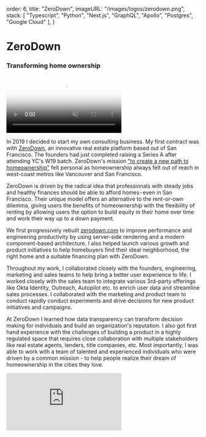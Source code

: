   order: 6,
  title: "ZeroDown",
  imageURL: "/images/logos/zerodown.png",
  stack: [ "Typescript", "Python", "Next.js", "GraphQL", "Apollo", "Postgres", "Google Cloud" ],
}


# **ZeroDown**

### Transforming home ownership

<ArticleTags tags={metadata.stack}/>

<div className="w-full max-w-[220px] lg:max-w-[280px] inline-block float-left" >
  <video
    poster="/images/resume/zd-poster.png"
    className="p-0 pt-4 m-0 pr-8 mb-8"
    autoPlay muted loop
    src="/images/resume/zerodown.mp4"
    controls={false}
  />
</div>

In 2019 I decided to start my own consulting business. My first contract was with [ZeroDown](https://zerodown.com), an innovative real estate platform based out of San Francisco. The founders had just completed raising a Series A after attending YC's W19 batch. ZeroDown's mission ["to create a new path to homeownership"](https://techcrunch.com/2019/06/11/zero-down/) felt personal as homeownership always felt out of reach in west-coast metros like Vancouver and San Francisco.

ZeroDown is driven by the radical idea that professionals with steady jobs and healthy finances should be able to afford homes - even in San Francisco. Their unique model offers an alternative to the rent-or-own dilemma, giving users the benefits of homeownership with the flexibility of renting by allowing users the option to build equity in their home over time and work their way up to a down payment.

<div className="iframely-embed"><div className="iframely-responsive" style={{ paddingBottom:"59.5%", paddingTop:120}}><a href="https://techcrunch.com/2019/06/11/zero-down/" data-iframely-url="//iframely.net/Vgpy4oQ"></a></div></div><script async src="//iframely.net/embed.js"></script>

We first progressively rebuilt [zerodown.com](https://zerodown.com) to improve performance and engineering productivity by using server-side rendering and a modern component-based architecture. I also helped launch various growth and product initiatives to help homebuyers find their ideal neighborhood, the right home and a suitable financing plan with ZeroDown.

Throughout my work, I collaborated closely with the founders, engineering, marketing and sales teams to help bring a better user experience to life. I worked closely with the sales team to integrate various 3rd-party offerings like Okta Identity, Outreach, Autopilot etc. to enrich user data and streamline sales processes. I collaborated with the marketing and product team to conduct rapidly conduct experiments and drive decisions for new product initiatives and campaigns.

At ZeroDown I learned how data transparency can transform decision making for individuals and build an organization's
reputation. I also got first hand experience with the challenges of building a product in a highly regulated space that requires close collaboration with multiple stakeholders like real estate agents, lenders, title companies, etc. Most importantly, I was able to work with a team of talented and experienced individuals who were driven by a common mission - to help people realize their dream of homeownership in the cities they love. 

<iframe
  className="aspect-video w-full"
  src="https://www.youtube.com/embed/qNQk29B_oEo?enablejsapi=1"
  frameBorder="0"
  allow="accelerometer; autoplay; clipboard-write; encrypted-media; gyroscope; picture-in-picture"
  allowFullScreen
/>
